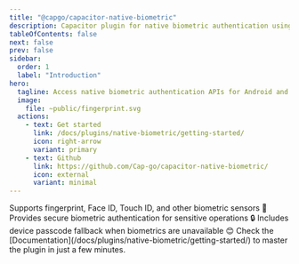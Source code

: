 ```yaml
---
title: "@capgo/capacitor-native-biometric"
description: Capacitor plugin for native biometric authentication using fingerprint, Face ID, and other biometric sensors.
tableOfContents: false
next: false
prev: false
sidebar:
  order: 1
  label: "Introduction"
hero:
  tagline: Access native biometric authentication APIs for Android and iOS, providing secure and convenient user authentication.
  image:
    file: ~public/fingerprint.svg
  actions:
    - text: Get started
      link: /docs/plugins/native-biometric/getting-started/
      icon: right-arrow
      variant: primary
    - text: Github
      link: https://github.com/Cap-go/capacitor-native-biometric/
      icon: external
      variant: minimal
---
```



<CardGrid stagger>
  <Card title="Multiple biometrics" icon="rocket">
    Supports fingerprint, Face ID, Touch ID, and other biometric sensors 🚀
  </Card>
  <Card title="Secure authentication" icon="seti:lock">
    Provides secure biometric authentication for sensitive operations 🔒
  </Card>
  <Card title="Fallback options" icon="setting">
    Includes device passcode fallback when biometrics are unavailable 😊
  </Card>
  <Card title="Comprehensive Documentation" icon="open-book">
    Check the [Documentation](/docs/plugins/native-biometric/getting-started/) to master the plugin in just a few minutes.
  </Card>
</CardGrid>
